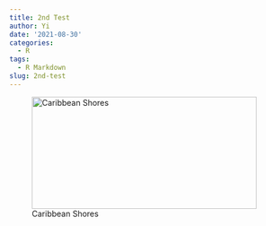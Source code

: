 ```yaml
---
title: 2nd Test
author: Yi
date: '2021-08-30'
categories:
  - R
tags:
  - R Markdown
slug: 2nd-test
---
```


![Caribbean Shores](images/B-Caribbeanshores12.jpg){width=400px height=200px}